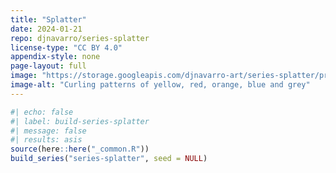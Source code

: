 ```yaml
---
title: "Splatter"
date: 2024-01-21
repo: djnavarro/series-splatter
license-type: "CC BY 4.0"
appendix-style: none
page-layout: full
image: "https://storage.googleapis.com/djnavarro-art/series-splatter/preview/splatter_07_973.png"
image-alt: "Curling patterns of yellow, red, orange, blue and grey"
---
```

   
::: {.grid}
  
```r
#| echo: false
#| label: build-series-splatter
#| message: false
#| results: asis
source(here::here("_common.R"))
build_series("series-splatter", seed = NULL)
```
   
:::
   
